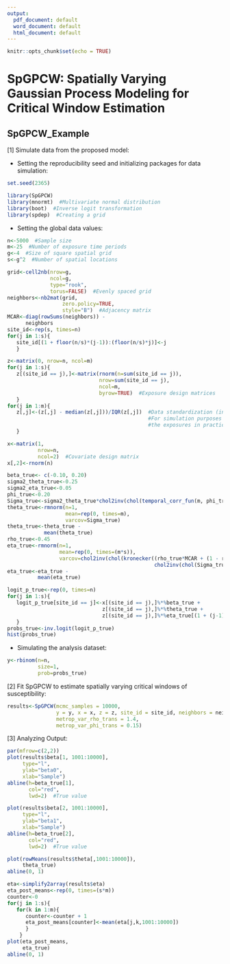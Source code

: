 ```yaml
---
output:
  pdf_document: default
  word_document: default
  html_document: default
---
```

```r
knitr::opts_chunk$set(echo = TRUE)
```
# SpGPCW: Spatially Varying Gaussian Process Modeling for Critical Window Estimation

## SpGPCW_Example

[1] Simulate data from the proposed model:

* Setting the reproducibility seed and initializing packages for data simulation: 
```r
set.seed(2365)

library(SpGPCW)
library(mnormt)  #Multivariate normal distribution
library(boot)  #Inverse logit transformation
library(spdep)  #Creating a grid
```

* Setting the global data values:
```r
n<-5000  #Sample size
m<-25  #Number of exposure time periods
g<-4  #Size of square spatial grid
s<-g^2  #Number of spatial locations

grid<-cell2nb(nrow=g, 
              ncol=g, 
              type="rook", 
              torus=FALSE)  #Evenly spaced grid
neighbors<-nb2mat(grid,
                  zero.policy=TRUE,
                  style="B")  #Adjacency matrix
MCAR<-diag(rowSums(neighbors)) - 
      neighbors
site_id<-rep(s, times=n)
for(j in 1:s){
   site_id[(1 + floor(n/s)*(j-1)):(floor(n/s)*j)]<-j
   }

z<-matrix(0, nrow=n, ncol=m)
for(j in 1:s){
   z[(site_id == j),]<-matrix(rnorm(n=sum(site_id == j)), 
                              nrow=sum(site_id == j), 
                              ncol=m,
                              byrow=TRUE)  #Exposure design matrices
   }
for(j in 1:m){
   z[,j]<-(z[,j] - median(z[,j]))/IQR(z[,j])  #Data standardization (interquartile range)
                                              #For simulation purposes only; you should not center 
                                              #the exposures in practice.
   }

x<-matrix(1, 
          nrow=n, 
          ncol=2)  #Covariate design matrix
x[,2]<-rnorm(n)

beta_true<- c(-0.10, 0.20)
sigma2_theta_true<-0.25
sigma2_eta_true<-0.05
phi_true<-0.20
Sigma_true<-sigma2_theta_true*chol2inv(chol(temporal_corr_fun(m, phi_true)[[1]]))
theta_true<-rmnorm(n=1, 
                   mean=rep(0, times=m), 
                   varcov=Sigma_true)
theta_true<-theta_true - 
            mean(theta_true)
rho_true<-0.45
eta_true<-rmnorm(n=1,
                 mean=rep(0, times=(m*s)),
                 varcov=chol2inv(chol(kronecker((rho_true*MCAR + (1 - rho_true)*diag(s)),
                                                chol2inv(chol(Sigma_true))))))
eta_true<-eta_true - 
          mean(eta_true)

logit_p_true<-rep(0, times=n)
for(j in 1:s){
   logit_p_true[site_id == j]<-x[(site_id == j),]%*%beta_true + 
                               z[(site_id == j),]%*%theta_true + 
                               z[(site_id == j),]%*%eta_true[(1 + (j-1)*m):(j*m)]
   }
probs_true<-inv.logit(logit_p_true)
hist(probs_true)
```

* Simulating the analysis dataset:
```r
y<-rbinom(n=n, 
          size=1, 
          prob=probs_true)
```

[2] Fit SpGPCW to estimate spatially varying critical windows of susceptibility:

```r
results<-SpGPCW(mcmc_samples = 10000,
                y = y, x = x, z = z, site_id = site_id, neighbors = neighbors,
                metrop_var_rho_trans = 1.4,
                metrop_var_phi_trans = 0.15)
```

[3]  Analyzing Output:

```r
par(mfrow=c(2,2))
plot(results$beta[1, 1001:10000], 
     type="l",
     ylab="beta0",
     xlab="Sample")
abline(h=beta_true[1],
       col="red",
       lwd=2)  #True value

plot(results$beta[2, 1001:10000], 
     type="l",
     ylab="beta1",
     xlab="Sample")
abline(h=beta_true[2],
       col="red",
       lwd=2)  #True value

plot(rowMeans(results$theta[,1001:10000]),
     theta_true)
abline(0, 1)

eta<-simplify2array(results$eta)
eta_post_means<-rep(0, times=(s*m))
counter<-0
for(j in 1:s){
   for(k in 1:m){
      counter<-counter + 1
      eta_post_means[counter]<-mean(eta[j,k,1001:10000])
      }
    }
plot(eta_post_means,
     eta_true)
abline(0, 1)
```